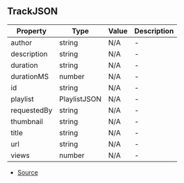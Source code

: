 ## TrackJSON


| Property | Type | Value | Description |
| ----------- | ----------- | ----------- | ----------- |
| author | string | N/A | - |
| description | string | N/A | - |
| duration | string | N/A | - |
| durationMS | number | N/A | - |
| id | string | N/A | - |
| playlist | PlaylistJSON | N/A | - |
| requestedBy | string | N/A | - |
| thumbnail | string | N/A | - |
| title | string | N/A | - |
| url | string | N/A | - |
| views | number | N/A | - |


- [Source](https://github.com/Androz2091/discord-player/blob/e435396/packages/discord-player/src/types/types.ts#L477)